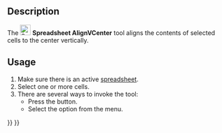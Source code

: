 <languages/>

{{Docnav
|[[Spreadsheet_AlignTop|Align Top]]
|[[Spreadsheet_AlignBottom|Align Bottom]]
|[[Spreadsheet_Workbench|Spreadsheet]]
|IconL=Spreadsheet_AlignTop.svg
|IconR=Spreadsheet_AlignBottom.svg
|IconC=Workbench_Spreadsheet.svg
}}

{{GuiCommand
|Name=Spreadsheet AlignVCenter
|MenuLocation=Spreadsheet → Alignment → Vertically center-align
|Workbenches=[[Spreadsheet_Workbench|Spreadsheet]]
|Version=0.17
}}

==Description==

The [[File:Spreadsheet_AlignVCenter.svg|24px]] '''Spreadsheet AlignVCenter''' tool aligns the contents of selected cells to the center vertically.

==Usage==

# Make sure there is an active [[Spreadsheet_CreateSheet|spreadsheet]].
# Select one or more cells.
# There are several ways to invoke the tool:
#* Press the {{Button|[[File:Spreadsheet_AlignVCenter.svg|16px]] [[Spreadsheet_AlignVCenter|Vertically center-align]]}} button.
#* Select the {{MenuCommand|Spreadsheet → Alignment → [[File:Spreadsheet_AlignVCenter.svg|16px]] Vertically center-align}} option from the menu.


{{Docnav
|[[Spreadsheet_AlignTop|Align Top]]
|[[Spreadsheet_AlignBottom|Align Bottom]]
|[[Spreadsheet_Workbench|Spreadsheet]]
|IconL=Spreadsheet_AlignTop.svg
|IconR=Spreadsheet_AlignBottom.svg
|IconC=Workbench_Spreadsheet.svg
}}

{{Spreadsheet_Tools_navi{{#translation:}}}}
{{Userdocnavi{{#translation:}}}}